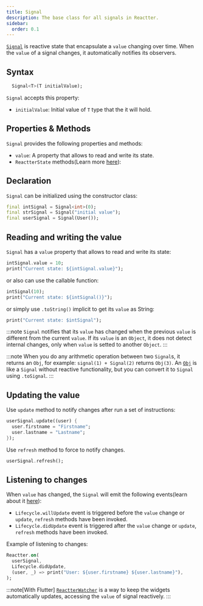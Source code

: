 ```yaml
---
title: Signal
description: The base class for all signals in Reactter.
sidebar:
  order: 0.1
---
```


<a href="https://pub.dev/documentation/reactter/latest/reactter/Signal-class.html" target="_blank">`Signal`</a> is reactive state that encapsulate a `value` changing over time. When the `value` of a signal changes, it automatically notifies its observers.

## Syntax

```dart showLineNumbers=false
  Signal<T>(T initialValue);
```

`Signal` accepts this property:

- `initialValue`: Initial value of `T` type that the it will hold.

## Properties & Methods

`Signal` provides the following properties and methods:

- `value`: A property that allows to read and write its state.
- `ReactterState` methods(Learn more [here](/reactter/core_concepts/state_management/#state-methods)):
  <StateMethodsShort/>

## Declaration

`Signal` can be initialized using the constructor class:

```dart showLineNumbers=false
final intSignal = Signal<int>(0);
final strSignal = Signal("initial value");
final userSignal = Signal(User());
```

## Reading and writing the value

`Signal` has a `value` property that allows to read and write its state:

```dart showLineNumbers=false
intSignal.value = 10;
print("Current state: ${intSignal.value}");
```

or also can use the callable function:

```dart showLineNumbers=false
intSignal(10);
print("Current state: ${intSignal()}");
```

or simply use `.toString()` implicit to get its `value` as String:

```dart showLineNumbers=false
print("Current state: $intSignal");
```

:::note
`Signal` notifies that its `value` has changed when the previous `value` is different from the current `value`.
If its `value` is an `Object`, it does not detect internal changes, only when `value` is setted to another `Object`.
:::

:::note
When you do any arithmetic operation between two `Signal`s, it returns an `Obj`, for example: `signal(1) + Signal(2)` returns `Obj(3)`.
An [`Obj`](/reactter/classes/obj) is like a `Signal` without reactive functionality, but you can convert it to `Signal` using `.toSignal`.
:::

## Updating the value

Use `update` method to notify changes after run a set of instructions:

```dart showLineNumbers=false
userSignal.update((user) {
  user.firstname = "Firstname";
  user.lastname = "Lastname";
});
```

Use `refresh` method to force to notify changes.

```dart showLineNumbers=false
userSignal.refresh();
```

## Listening to changes

When `value` has changed, the `Signal` will emit the following events(learn about it [here](/reactter/core_concepts/lifecycle/)):

- `Lifecycle.willUpdate` event is triggered before the `value` change or `update`, `refresh` methods have been invoked.
- `Lifecycle.didUpdate` event is triggered after the `value` change or `update`, `refresh` methods have been invoked.

Example of listening to changes:

```dart showLineNumbers=false
Reactter.on(
  userSignal,
  Lifecycle.didUpdate,
  (user, _) => print("User: ${user.firstname} ${user.lastname}"),
);
```

:::note[With Flutter]
[`ReactterWatcher`](/reactter/widgets/reactter_watcher) is a way to keep the widgets automatically updates, accessing the `value` of signal reactively.
:::